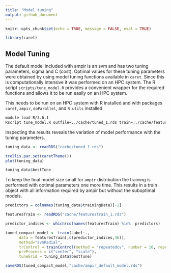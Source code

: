 ```yaml
---
title: "Model tuning"
output: github_document
---
```


```r
knitr::opts_chunk$set(echo = TRUE, message = FALSE, eval = TRUE)
```

```r
library(caret)
```

## Model Tuning

The default model included with ampir is an svm and has two tuning parameters, sigma and C (cost).  Optimal values for these tuning parameters were obtained by using model tuning functions available in `caret`.  Since this is computationally intensive it was performed on an HPC system. The R script `scripts/tune_model.R` provides a convenient wrapper for the required functions and allows it to be run easily on an HPC system. 

This needs to be run on an HPC system with R installed and with packages `caret`, `ampir`, `doParallel`, and `R.utils` installed

```bash
module load R/3.6.1
Rscript tune_model.R outfile=../cache/tuned_1.rds train=../cache/featuresTrain_1.rds test=../cache/featuresTest_1.rds ncores=24
```

Inspecting the results reveals the variation of model performance with the tuning parameters.  

```r
tuning_data <- readRDS("cache/tuned_1.rds")

trellis.par.set(caretTheme())
plot(tuning_data)  

tuning_data$bestTune
```



To keep the final model size small for `ampir` distribution the training is performed with optimal parameters one more time.  This results in a train object with all information required by ampir but without the suboptimal models.

```r
predictors = colnames(tuning_data$trainingData)[-1]

featuresTrain <- readRDS("cache/featuresTrain_1.rds")

predictor_indices <- which(colnames(featuresTrain) %in%  predictors)

tuned_compact_model <- train(Label~.,
      data = featuresTrain[,c(predictor_indices,46)],
      method="svmRadial",
      trControl = trainControl(method = "repeatedcv", number = 10, repeats = 5, classProbs = TRUE),
      preProcess = c("center", "scale"),
      tuneGrid = tuning_data$bestTune)

saveRDS(tuned_compact_model,"cache/ampir_default_model.rds")

```


